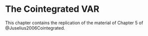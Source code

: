 # The Cointegrated VAR

This chapter contains the replication of the material of Chapter 5 of @Juselius2006Cointegrated.
